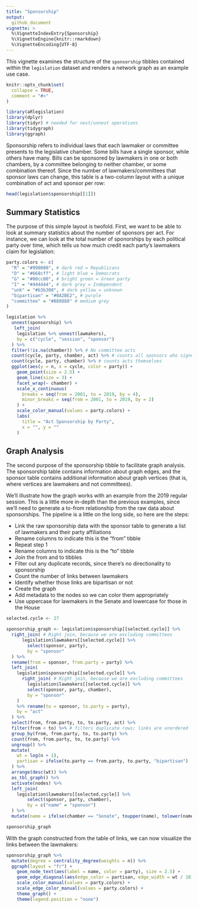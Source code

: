 ```yaml
---
title: "Sponsorship"
output:
  github_document
vignette: >
  %\VignetteIndexEntry{Sponsorship}
  %\VignetteEngine{knitr::rmarkdown}
  %\VignetteEncoding{UTF-8}
---
```



This vignette examines the structure of the `sponsorship` tibbles contained within the `legislation` dataset and renders a network graph as an example use case. 


```r
knitr::opts_chunk$set(
  collapse = TRUE,
  comment = "#>"
)
```

```r
library(aRlegislation)
library(dplyr)
library(tidyr) # needed for nest/unnest operations
library(tidygraph)
library(ggraph)
```

Sponsorship refers to individual laws that each lawmaker or committee presents to the legislative chamber. Some bills have a single sponsor, while others have many. Bills can be sponsored by lawmakers in one or both chambers, by a committee belonging to neither chamber, or some combination thereof. Since the number of lawmakers/committees that sponsor laws can change, this table is a two-column layout with a unique combination of act and sponsor per row:

```r
head(legislation$sponsorship[[1]])
```

## Summary Statistics

The purpose of this simple layout is twofold. First, we want to be able to look at summary statistics about the number of sponsors per act. For instance, we can look at the total number of sponorships by each political party over time, which tells us how much credit each party's lawmakers claim for legislation:

```r
party.colors <- c(
  "R" = "#990000", # dark red = Republicans
  "D" = "#668cff", # light blue = Democrats
  "G" = "#00cc00", # bright green = Green party
  "I" = "#444444", # dark grey = Independent
  "unk" = "#b3b300", # dark yellow = unknown
  "bipartisan" = "#8A2BE2", # purple
  "committee" = "#888888" # medium grey
)

legislation %>%
  unnest(sponsorship) %>%
   left_join(
    legislation %>% unnest(lawmakers),
    by = c("cycle", "session", "sponsor")
  ) %>%
  filter(!is.na(chamber)) %>% # No committee acts
  count(cycle, party, chamber, act) %>% # counts all sponsors who signed onto acts
  count(cycle, party, chamber) %>% # counts acts themselves
  ggplot(aes(y = n, x = cycle, color = party)) +
    geom_point(size = 2.5) +
    geom_line(size = 3) +
    facet_wrap(~ chamber) +
    scale_x_continuous(
      breaks = seq(from = 2001, to = 2019, by = 4), 
      minor_breaks = seq(from = 2001, to = 2019, by = 2)
    ) +
    scale_color_manual(values = party.colors) +
    labs(
      title = "Act Sponsorship by Party",
      x = "", y = ""
    )
```

## Graph Analysis

The second purpose of the sponsorship tibble to facilitate graph analysis. The sponsorship table contains information about graph edges, and the sponsor table contains additional information about graph vertices (that is, where vertices are lawmakers and not committees).

We'll illustrate how the graph works with an example from the 2019 regular session. This is a little more in-depth than the previous examples, since we'll need to generate a to-from relationship from the raw data about sponsorships. The pipeline is a little on the long side, so here are the steps:

* Link the raw sponsorship data with the sponsor table to generate a list of lawmakers and their party affiliations
* Rename columns to indicate this is the "from" tibble
* Repeat step 1
* Rename columns to indicate this is the "to" tibble 
* Join the from and to tibbles 
* Filter out any duplicate records, since there's no directionality to sponsorship
* Count the number of links between lawmakers
* Identify whether those links are bipartisan or not
* Create the graph
* Add metadata to the nodes so we can color them appropriately
* Use uppercase for lawmakers in the Senate and lowercase for those in the House

```r
selected.cycle <- 27

sponsorship_graph <- legislation$sponsorship[[selected.cycle]] %>%
  right_join( # Right join, because we are excluding committees
      legislation$lawmakers[[selected.cycle]] %>%
        select(sponsor, party),
        by = "sponsor"
  ) %>%
  rename(from = sponsor, from.party = party) %>%
  left_join(
    legislation$sponsorship[[selected.cycle]] %>% 
      right_join( # Right join, because we are excluding committees
        legislation$lawmakers[[selected.cycle]] %>%
        select(sponsor, party, chamber),
        by = "sponsor"
    ) 
    %>% rename(to = sponsor, to.party = party), 
    by = "act"
  ) %>% 
  select(from, from.party, to, to.party, act) %>%
  filter(from < to) %>% # filters duplicate rows; links are unordered
  group_by(from, from.party, to, to.party) %>%
  count(from, from.party, to, to.party) %>% 
  ungroup() %>%
  mutate(
    wt = log(n + 1),
    partisan = ifelse(to.party == from.party, to.party, "bipartisan")
  ) %>%
  arrange(desc(wt)) %>%
  as_tbl_graph() %>%
  activate(nodes) %>%
  left_join(
    legislation$lawmakers[[selected.cycle]] %>%
        select(sponsor, party, chamber),
        by = c("name" = "sponsor")
  ) %>%
  mutate(name = ifelse(chamber == "Senate", toupper(name), tolower(name)))

sponsorship_graph
```

With the graph constructed from the table of links, we can now visualize the links between the lawmakers: 

```r
sponsorship_graph %>%
  mutate(degree = centrality_degree(weights = n)) %>%
  ggraph(layout = "fr") +
    geom_node_text(aes(label = name, color = party), size = 2.5) +
    geom_edge_diagonal(aes(edge_color = partisan, edge_width = wt / 10), edge_alpha = 0.005) +
    scale_color_manual(values = party.colors) +
    scale_edge_color_manual(values = party.colors) +
    theme_graph() +
    theme(legend.position = "none")
```


